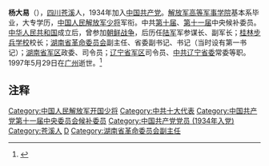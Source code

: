 '''杨大易'''（{{bd|1919年|3月|1997年|5月29日|catIdx=Y杨}}），[[四川|四川]][[苍溪|苍溪]]人，1934年加入[[中国共产党|中国共产党]]。[[解放军高等军事学院|解放军高等军事学院]]基本系毕业，大专学历，[[中国人民解放军|中国人民解放军]][[少将|少将]]军衔。中共[[中国共产党第十次全国代表大会|第十届]]、[[中国共产党第十一次全国代表大会|第十一届]]中央候补委员。[[中华人民共和国|中华人民共和国]]成立后，曾参加[[朝鲜战争|朝鲜战争]]，后历任[[中国人民解放军陆军|陆军]]军参谋长、副军长；[[桂林步兵学校|桂林步兵学校]]校长；[[湖南省革命委员会|湖南省革命委员会]]副主任、省委副书记、书记（当时设有第一书记）；[[湖南省军区|湖南省军区]]政委、司令员；[[辽宁省军区|辽宁省军区]]司令员、[[中共辽宁省委|中共辽宁省委]]常委等职。1997年5月29日在[[广州|广州]]逝世。<ref>{{Cite web |url=http://www.library.hn.cn/hxrw/xdrw/jfj/yangdayi.htm |title=存档副本 |access-date=2011-10-31 |archive-date=2019-06-13 |archive-url=https://web.archive.org/web/20190613090942/http://www.library.hn.cn/hxrw/xdrw/jfj/yangdayi.htm |dead-url=no }}</ref>

== 注释 ==

{{Reflist|2}}
{{start box}}
{{s-mil}}
{{s-before|[[张海堂|张海堂]]}}
{{s-title|[[辽宁省军区|辽宁省军区]]司令员|1975年6月-1983年3月}} 
{{s-after|[[丁剑锐|丁剑锐]]}}
{{s-before|[[龙书金|龙书金]]}}
{{s-title|[[湖南省军区|湖南省军区]]司令员|1968年9月-1975年6月}} 
{{s-after|[[童国贵|童国贵]]}}
{{s-before|[[张平化|张平化]]}}
{{s-title|[[湖南省军区|湖南省军区]]第一政治委员|1968年7月-1970年5月}} 
{{s-after|[[卜占亚|卜占亚]]}}
{{end box}}
{{China-mil-bio-stub}}


{{DEFAULTSORT:Y}}
[[Category:中国人民解放军开国少将|Category:中国人民解放军开国少将]]
[[Category:中共十大代表|Category:中共十大代表]]
[[Category:中国共产党第十一届中央委员会候补委员|Category:中国共产党第十一届中央委员会候补委员]]
[[Category:中国共产党党员_(1934年入党)|Category:中国共产党党员 (1934年入党)]]
[[Category:苍溪人|Category:苍溪人]]
[[Category:杨姓|D]]
[[Category:湖南省革命委员会副主任|Category:湖南省革命委员会副主任]]